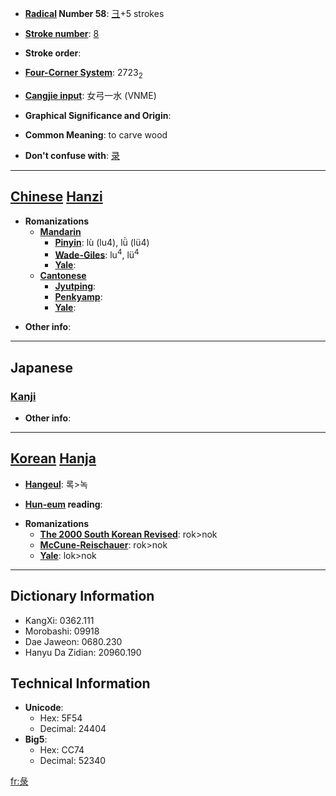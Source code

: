 * '''[[Wiktionary:Chinese radical index| Radical]] Number 58''': [[Wiktionary:Chinese radical index 彐|彐]]+5 strokes

* '''[[Wiktionary:Chinese total strokes index|Stroke number]]''': [[Wiktionary:Chinese total strokes index 8|8]]

* '''Stroke order''': 

* '''[[Wiktionary:Chinese four corner index|Four-Corner System]]''': 2723<sub>2</sub>

* '''[[Wiktionary:Chinese Cangjie index|Cangjie input]]''': 女弓一水 (VNME)

* '''Graphical Significance and Origin''': 

* '''Common Meaning''': to carve wood

* '''Don't confuse with''': [[录]]

----

== [[Chinese]] [[Hanzi]] ==

* '''Romanizations'''
** '''[[Mandarin]]'''
*** '''[[Pinyin]]''': lù (lu4), lǜ (lü4)
*** '''[[Wade-Giles]]''': lu<sup>4</sup>, lü<sup>4</sup>
*** '''[[Yale]]''': 
** '''[[Cantonese]]'''
*** '''[[Jyutping]]''':
*** '''[[Penkyamp]]''': 
*** '''[[Yale]]''': 

* '''Other info''': 

----

==Japanese==
===[[Kanji]]===
{{kanji|on readings=[[ろく]] (roku)|kun readings=[[きざむ]] (kizamu)}}

* '''Other info''':  

----

== [[Korean]] [[Hanja]] ==

* '''[[Hangeul]]''': 록>녹

* '''[[Hun-eum]] reading''': 

* '''Romanizations'''
** '''[[The 2000 South Korean Revised Romanization|The 2000 South Korean Revised]]''': rok>nok
** '''[[McCune-Reischauer]]''': rok>nok
** '''[[Yale]]''': lok>nok

----

== Dictionary Information ==

* KangXi: 0362.111
* Morobashi: 09918
* Dae Jaweon: 0680.230
* Hanyu Da Zidian: 20960.190

== Technical Information ==

* '''Unicode''':
** Hex: 5F54
** Decimal: 24404
* '''Big5''':
** Hex: CC74
** Decimal: 52340

[[fr:彔]]
